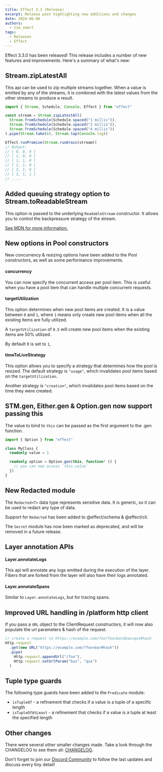```yaml
---
title: Effect 3.3 (Release)
excerpt: Release post highlighting new additions and changes
date: 2024-06-06
authors:
  - tim_smart
tags:
  - Releases
  - Effect
---
```


Effect 3.3.0 has been released! This release includes a number of new features
and improvements. Here's a summary of what's new:

## Stream.zipLatestAll

This api can be used to zip multiple streams together. When a value is emitted
by any of the streams, it is combined with the latest values from the other
streams to produce a result.

```ts
import { Stream, Schedule, Console, Effect } from "effect"

const stream = Stream.zipLatestAll(
  Stream.fromSchedule(Schedule.spaced("1 millis")),
  Stream.fromSchedule(Schedule.spaced("2 millis")),
  Stream.fromSchedule(Schedule.spaced("4 millis"))
).pipe(Stream.take(6), Stream.tap(Console.log))

Effect.runPromise(Stream.runDrain(stream))
// Output:
// [ 0, 0, 0 ]
// [ 1, 0, 0 ]
// [ 1, 1, 0 ]
// [ 2, 1, 0 ]
// [ 3, 1, 0 ]
// [ 3, 1, 1 ]
// .....
```

## Added queuing strategy option to Stream.toReadableStream

This option is passed to the underlying `ReadableStream` constructor. It allows
you to control the backpressure strategy of the stream.

[See MDN for more information.](https://developer.mozilla.org/en-US/docs/Web/API/ReadableStream/ReadableStream#queuingstrategy)

## New options in Pool constructors

New concurrency & resizing options have been added to the Pool constructors, as
well as some performance improvements.

#### concurrency

You can now specify the concurrent access per pool item. This is useful when
you have a pool item that can handle multiple concurrent requests.

#### targetUtilization

This option determines when new pool items are created. It is a value between `0`
and `1`, where `1` means only create new pool items when all the existing items are
fully utilized.

A `targetUtilization` of `0.5` will create new pool items when the existing items are
50% utilized.

By default it is set to `1`,

#### timeToLiveStrategy

This option allows you to specify a strategy that determines how the pool is
resized. The default strategy is `"usage"`, which invalidates pool items based
on the `targetUtilization`.

Another strategy is `"creation"`, which invalidates pool items based on the time
they were created.

## STM.gen, Either.gen & Option.gen now support passing this

The value to bind to `this` can be passed as the first argument to the .gen function.

```ts
import { Option } from "effect"

class MyClass {
  readonly value = 1

  readonly option = Option.gen(this, function* () {
    // you can now access `this.value`
  })
}
```

## New Redacted module

The `Redacted<T>` data type represents sensitive data. It is generic, so it can
be used to redact any type of data.

Support for `Redacted` has been added to @effect/schema & @effect/cli.

The `Secret` module has now been marked as deprecated, and will be removed in a future release.

## Layer annotation APIs

#### Layer.annotateLogs

This api will annotate any logs emitted during the execution of the layer.
Fibers that are forked from the layer will also have their logs annotated.

#### Layer.annotateSpans

Similar to `Layer.annotateLogs`, but for tracing spans.

## Improved URL handling in /platform http client

If you pass a `URL` object to the ClientRequest constructors, it will now also
populate the url parameters & hash of the request.

```ts
// create a request to https://example.com/foo?foo=bar&baz=qux#hash
Http.request
  .get(new URL("https://example.com/?foo=bar#hash"))
  .pipe(
    Http.request.appendUrl("/foo"),
    Http.request.setUrlParam("baz", "qux")
  )
```

## Tuple type guards

The following type guards have been added to the `Predicate` module:

- `isTupleOf` - a refinement that checks if a value is a tuple of a specific length
- `isTupleOfAtLeast` - a refinement that checks if a value is a tuple at least the specified length

## Other changes

There were several other smaller changes made. Take a look through the CHANGELOG to see them all: [CHANGELOG](https://github.com/Effect-TS/effect/blob/main/packages/effect/CHANGELOG.md).

Don't forget to join our [Discord Community](https://discord.gg/effect-ts) to follow the last updates and discuss every tiny detail!
